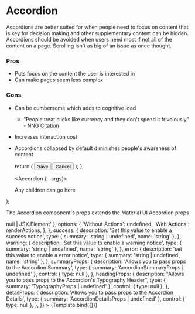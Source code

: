 
<Meta title="Components/Accordion" component={Accordion} />

# Accordion

Accordions are better suited for when people need to focus on content that is key for decision making and other supplementary content can be hidden. Accordions should be avoided when users need most if not all of the content on a page. Scrolling isn't as big of an issue as once thought.

### Pros

- Puts focus on the content the user is interested in
- Can make pages seem less complex

### Cons

- Can be cumbersome which adds to cognitive load
  - “People treat clicks like currency and they don't spend it frivolously” - NNG [Citation](https://www.nngroup.com/articles/clickable-elements/)
- Increases interaction cost
- Accordions collapsed by default diminishes people's awareness of content

  return (
    <ActionsPanel>
      <Button buttonType="primary">Save</Button>
      <Button buttonType="secondary">Cancel</Button>
    </ActionsPanel>
  );
};

  <Accordion {...args}>
    <p>Any children can go here</p>
  </Accordion>
);

The Accordion component's props extends the Material UI Accordion props

<Canvas>
  <Story
    name="Accordion"
    args={{
      heading: 'This is an Accordion',
      defaultExpanded: undefined,
      expanded: undefined,
      headingNumberCount: undefined,
      actions: undefined,
      success: undefined,
      warning: undefined,
      error: undefined,
    }}
    argTypes={{
      heading: {
        description: 'The header for the Accordion',
        type: { summary: 'string | React.ReactNode', required: true },
      },
      defaultExpanded: {
        description: 'Should the Accordion be expanded by default',
        type: { summary: 'boolean', name: 'boolean' },
      },
      expanded: {
        description:
          'Allows you to control the Accordion state from outside the component',
        type: { summary: 'boolean', name: 'boolean' },
      },
      headingNumberCount: {
        description: 'Displayed a number in the heading of the Accordion',
        type: { summary: 'number | undefined', name: 'number' },
      },
      actions: {
        description:
          'Include an `ActionsPanel` to place action buttons at the bottom of the expanded Accordion',
        type: { summary: '(props: AccordionProps) => null | JSX.Element' },
        options: {
          'Without Actions': undefined,
          'With Actions': renderActions,
        },
      },
      success: {
        description: 'Set this value to enable a success notice',
        type: { summary: 'string | undefined', name: 'string' },
      },
      warning: {
        description: 'Set this value to enable a warning notice',
        type: { summary: 'string | undefined', name: 'string' },
      },
      error: {
        description: 'set this value to enable a error notice',
        type: { summary: 'string | undefined', name: 'string' },
      },
      summaryProps: {
        description: 'Allows you to pass props to the Accordion Summary',
        type: { summary: 'AccordionSummaryProps | undefined' },
        control: { type: null },
      },
      headingProps: {
        description:
          "Allows you to pass props to the Accordion's Typography Header",
        type: { summary: 'TypographyProps | undefined' },
        control: { type: null },
      },
      detailProps: {
        description: 'Allows you to pass props to the Accordion Details',
        type: { summary: 'AccordionDetailsProps | undefined' },
        control: { type: null },
      },
    }}
  >
    {Template.bind({})}
  </Story>
</Canvas>

<ArgsTable story="Accordion" />
